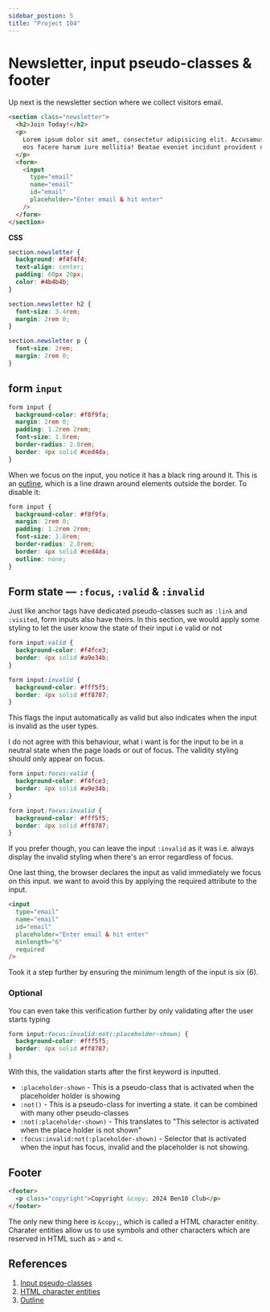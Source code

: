 ```yaml
---
sidebar_postion: 5
title: "Project 104"
---
```


# Newsletter, input pseudo-classes & footer

Up next is the newsletter section where we collect visitors email.

```html
<section class="newsletter">
  <h2>Join Today!</h2>
  <p>
    Lorem ipsum dolor sit amet, consectetur adipisicing elit. Accusamus, commodi
    eos facere harum iure mollitia! Beatae eveniet incidunt provident qui.
  </p>
  <form>
    <input
      type="email"
      name="email"
      id="email"
      placeholder="Enter email & hit enter"
    />
  </form>
</section>
```

**CSS**

```css
section.newsletter {
  background: #f4f4f4;
  text-align: center;
  padding: 60px 20px;
  color: #4b4b4b;
}

section.newsletter h2 {
  font-size: 3.4rem;
  margin: 2rem 0;
}

section.newsletter p {
  font-size: 2rem;
  margin: 2rem 0;
}
```

## form `input`

```css
form input {
  background-color: #f8f9fa;
  margin: 2rem 0;
  padding: 1.2rem 2rem;
  font-size: 1.8rem;
  border-radius: 2.8rem;
  border: 4px solid #ced4da;
}
```

When we focus on the input, you notice it has a black ring around it. This is an [outline](https://www.w3schools.com/css/css_outline.asp), which is a line drawn around elements outside the border. To disable it:

```css
form input {
  background-color: #f8f9fa;
  margin: 2rem 0;
  padding: 1.2rem 2rem;
  font-size: 1.8rem;
  border-radius: 2.8rem;
  border: 4px solid #ced4da;
  outline: none;
}
```

## Form state — `:focus`, `:valid` & `:invalid`

Just like anchor tags have dedicated pseudo-classes such as `:link` and `:visited`, form inputs also have theirs. In this section, we would apply some styling to let the user know the state of their input i.e valid or not

```css
form input:valid {
  background-color: #f4fce3;
  border: 4px solid #a9e34b;
}

form input:invalid {
  background-color: #fff5f5;
  border: 4px solid #ff8787;
}
```

This flags the input automatically as valid but also indicates when the input is invalid as the user types.

I do not agree with this behaviour, what i want is for the input to be in a neutral state when the page loads or out of focus. The validity styling should only appear on focus.

```css
form input:focus:valid {
  background-color: #f4fce3;
  border: 4px solid #a9e34b;
}

form input:focus:invalid {
  background-color: #fff5f5;
  border: 4px solid #ff8787;
}
```

If you prefer though, you can leave the input `:invalid` as it was i.e. always display the invalid styling when there's an error regardless of focus.

One last thing, the browser declares the input as valid immediately we focus on this input. we want to avoid this by applying the required attribute to the input.

```html
<input
  type="email"
  name="email"
  id="email"
  placeholder="Enter email & hit enter"
  minlength="6"
  required
/>
```

Took it a step further by ensuring the minimum length of the input is six (6).

### Optional

You can even take this verification further by only validating after the user starts typing

```css
form input:focus:invalid:not(:placeholder-shown) {
  background-color: #fff5f5;
  border: 4px solid #ff8787;
}
```

With this, the validation starts after the first keyword is inputted.

- `:placeholder-shown` - This is a pseudo-class that is activated when the placeholder holder is showing
- `:not()` - This is a pseudo-class for inverting a state. it can be combined with many other pseudo-classes
- `:not(:placeholder-shown)` - This translates to "This selector is activated when the place holder is not shown"
- `:focus:invalid:not(:placeholder-shown)` - Selector that is activated when the input has focus, invalid and the placeholder is not showing.

## Footer

```html
<footer>
  <p class="copyright">Copyright &copy; 2024 Ben10 Club</p>
</footer>
```

The only new thing here is `&copy;`, which is called a HTML character enitity. Charater entities allow us to use symbols and other characters which are reserved in HTML such as `>` and `<`.

## References

1. [Input pseudo-classes](https://developer.mozilla.org/en-US/docs/Web/CSS/Pseudo-classes#input_pseudo-classes)
2. [HTML character entities](https://www.w3schools.com/html/html_entities.asp)
3. [Outline](https://www.w3schools.com/css/css_outline.asp)
